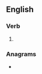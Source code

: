 ==English==

===Verb===
{{head|en|verb form}}

# {{en-third-person singular of|prattle}}

===Anagrams===
* {{anagrams|en|Platters|partlets|platters|splatter}}
